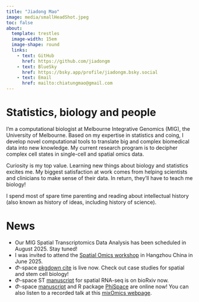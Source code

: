 ```yaml
---
title: "Jiadong Mao"
image: media/smallHeadShot.jpeg
toc: false
about: 
  template: trestles
  image-width: 15em
  image-shape: round
  links: 
    - text: GitHub
      href: https://github.com/jiadongm 
    - text: BlueSky
      href: https://bsky.app/profile/jiadongm.bsky.social
    - text: Email
      href: mailto:chiatungmao@gmail.com
---
```


# Statistics, biology and people

I'm a computational biologist at Melbourne Integrative Genomics (MIG), the University of Melbourne. Based on my expertise in statistics and coing, I develop novel computational tools to translate big and complex biomedical data into new knowledge. My current research program is to decipher complex cell states in single-cell and spatial omics data. 

Curiosity is my top value. Learning new things about biology and statistics excites me. My biggest satisfaction at work comes from helping scientists and clinicians to make sense of their data. In return, they'll have to teach me biology!

I spend most of spare time parenting and reading about intellectual history (also known as history of ideas, including history of science). 


# News
- Our MIG Spatial Transcriptomics Data Analysis has been scheduled in August 2025. Stay tuned!
- I was invited to attend the [Spatial Omics workshop](https://www.birs.ca/events/2025/5-day-workshops/25w5391) in Hangzhou China in June 2025.
-   $\Phi$-space [pkgdown cite](https://jiadongm.github.io/PhiSpace/) is live now. Check out case studies for spatial and stem cell biology!
-   $\Phi$-space ST [manuscript](https://www.biorxiv.org/content/10.1101/2025.02.05.636735v1.article-metrics) for spatial RNA-seq is on bioRxiv now.
-   $\Phi$-space [manuscript](https://www.biorxiv.org/content/10.1101/2024.06.19.599787v1.full) and R package [PhiSpace](https://github.com/jiadongm/PhiSpace) are online now! You can also listen to a recorded talk at this [mixOmics webpage](http://mixomics.org/2024/06/phispace/).
